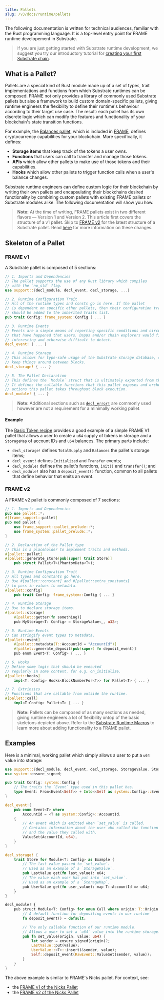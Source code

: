 ```yaml
---
title: Pallets
slug: /v3/docs/runtime/pallets
---
```


The following documentation is written for technical audiences, familiar with the Rust programming
language. It is a top-level entry point for FRAME runtime developement in Substrate. 

> If you are just getting started with Substrate runtime development, we suggest you try
> our introductory tutorial for
> [creating your first Substrate chain](/tutorials/create-your-first-substrate-chain).

## What is a Pallet?

Pallets are a special kind of Rust module made up of a set of types, trait implementations and functions 
from which Substrate runtimes can be composed. FRAME not only 
provides a library of commonly used Substrate pallets but also a framework to build custom domain-specific 
pallets, giving runtime engineers the flexibility to define their runtime's behaviour according to their 
target use case. The result: each pallet has its own discrete logic which can modify the features and 
functionality of your blockchain's state transition functions.


For example, the [Balances pallet](https://github.com/paritytech/substrate/tree/master/frame/balances), which is included in [FRAME](./frame), defines cryptocurrency capabilities for your blockchain. More specifically, it
defines: 
- **Storage items** that keep track of the tokens a user owns.
- **Functions** that users can call to transfer
and manage those tokens.
- **APIs** which allow other pallets to make use of those tokens and their capabilities.
- **Hooks**
which allow other pallets to trigger function calls when a user's balance changes.

Substrate runtime engineers can define custom logic for their blockchain by writing their own pallets and encapsulating their blockchains desired functionality by combining custom pallets with existing FRAME pallets or Substrate modules alike. The following documentation will show you how.

> **Note:** At the time of writing, FRAME pallets exist in two different flavors &mdash; Version 1 and Version 2. This article first covers the structure of a v1 pallet. Skip to [FRAME v2](./pallets#frame-v2) for the latest structure of a Substrate pallet. Read [here](./macros#frame-v1-vs-v2) for more information on these changes.

## Skeleton of a Pallet

### FRAME v1

A Substrate pallet is composed of 5 sections:

```rust
// 1. Imports and Dependencies
// The pallet supports the use of any Rust library which compiles
// with the `no_std` flag.
use support::{decl_module, decl_event, decl_storage, ...}

// 2. Runtime Configuration Trait
// All of the runtime types and consts go in here. If the pallet
// is dependent on specific other pallets, then their configuration traits
// should be added to the inherited traits list.
pub trait Config: frame_system::Config { ... }

// 3. Runtime Events
// Events are a simple means of reporting specific conditions and circumstances
// that have happened that users, Dapps and/or chain explorers would find
// interesting and otherwise difficult to detect.
decl_event! { ... }

// 4. Runtime Storage
// This allows for type-safe usage of the Substrate storage database, so you can
// keep things around between blocks.
decl_storage! { ... }

// 5. The Pallet Declaration
// This defines the `Module` struct that is ultimately exported from this pallet.
// It defines the callable functions that this pallet exposes and orchestrates
// actions this pallet takes throughout block execution.
decl_module! { ... }
```
> **Note**: Additional sections such as [`decl_error!`](./macros#decl_error) are commonly used however are not a requirement for a minimally working pallet.

#### Example

The [Basic Token recipe](https://substrate.dev/recipes/basic-token.html) provides a good example of a simple FRAME V1 pallet that allows a user to create a `u64` supply of tokens in storage and a `StorageMap` of account IDs and `u64` balances. The primary parts include:
- `decl_storage!` defines `TotalSupply` and `Balances` the pallet's storage items;
- `decl_event!` defines `Initialized` and `Transfer` events;
- `decl_module!` defines the pallet's functions, `init()` and `transfer()`; and
- `decl_module!` also has a `deposit_event()` function, common to all pallets that define behavior that emits an event.

### FRAME v2

A FRAME v2 pallet is commonly composed of 7 sections:

```rust
// 1. Imports and Dependencies
pub use pallet::*;
#[frame_support::pallet]
pub mod pallet {
	use frame_support::pallet_prelude::*;
	use frame_system::pallet_prelude::*;
}

// 2. Declaration of the Pallet type 
// This is a placeholder to implement traits and methods.
#[pallet::pallet]
#[pallet::generate_store(pub(super) trait Store)]
	pub struct Pallet<T>(PhantomData<T>);

// 3. Runtime Configuration Trait
// All types and constants go here. 
// Use #[pallet::constant] and #[pallet::extra_constants] 
// to pass in values to metadata.
#[pallet::config]
	pub trait Config: frame_system::Config { ... }

// 4. Runtime Storage
// Use to declare storage items.
#[pallet::storage]
	#[pallet::getter(fn something)]
	pub MyStorage<T: Config> = StorageValue<_, u32>;

// 5. Runtime Events
// Can stringify event types to metadata.
#[pallet::event]
	#[pallet::metadata(T::AccountId = "AccountId")]
	#[pallet::generate_deposit(pub(super) fn deposit_event)]
	pub enum Event<T: Config> { ... }

// 6. Hooks
// Define some logic that should be executed
// regularly in some context, for e.g. on_initialize.
#[pallet::hooks]
	impl<T: Config> Hooks<BlockNumberFor<T>> for Pallet<T> { ... }

// 7. Extrinsics
// Functions that are callable from outside the runtime.
#[pallet::call]
	impl<T:Config> Pallet<T> { ... }

```
> **Note:** Pallets can be composed of as many sections as needed, giving runtime engineers a lot of flexibility ontop of the basic skeletons depicted above. Refer to the [Substrate Runtime Macros](./macros#substrate-runtime-macros) to learn more about adding functionality to a FRAME pallet.

## Examples

Here is a minimal, working pallet which simply allows a user to put a `u64` value into storage:

```rust
use support::{decl_module, decl_event, decl_storage, StorageValue, StorageMap};
use system::ensure_signed;

pub trait Config: system::Config {
	// The traits the `Event` type used in this pallet has.
	type Event: From<Event<Self>> + Into<<Self as system::Config>::Event>;
}

decl_event!{
	pub enum Event<T> where
		AccountId = <T as system::Config>::AccountId,
	{
		// An event which is emitted when `set_value` is called.
		// Contains information about the user who called the function
		// and the value they called with.
		ValueSet(AccountId, u64),
	}
}

decl_storage! {
	trait Store for Module<T: Config> as Example {
		// The last value passed to `set_value`.
		// Used as an example of a `StorageValue`.
		pub LastValue get(fn last_value): u64;
		// The value each user has put into `set_value`.
		// Used as an example of a `StorageMap`.
		pub UserValue get(fn user_value): map T::AccountId => u64;
	}
}

decl_module! {
	pub struct Module<T: Config> for enum Call where origin: T::Origin {
		// A default function for depositing events in our runtime
		fn deposit_event() = default;

		// The only callable function of our runtime module.
		// Allows a user to set a `u64` value into the runtime storage.
		pub fn set_value(origin, value: u64) {
			let sender = ensure_signed(origin)?;
			LastValue::put(value);
			UserValue::<T>::insert(&sender, value);
			Self::deposit_event(RawEvent::ValueSet(sender, value));
		}
	}
}
```

The above example is similar to FRAME's Nicks pallet. For context, see:
- the [FRAME v1 of the Nicks Pallet](https://github.com/paritytech/substrate/blob/master/frame/nicks/src/lib.rs)
- the [FRAME v2 of the Nicks Pallet](https://github.com/paritytech/substrate/blob/gui-seminar-pallet-migration-nicks-after/frame/nicks/src/lib.rs)
